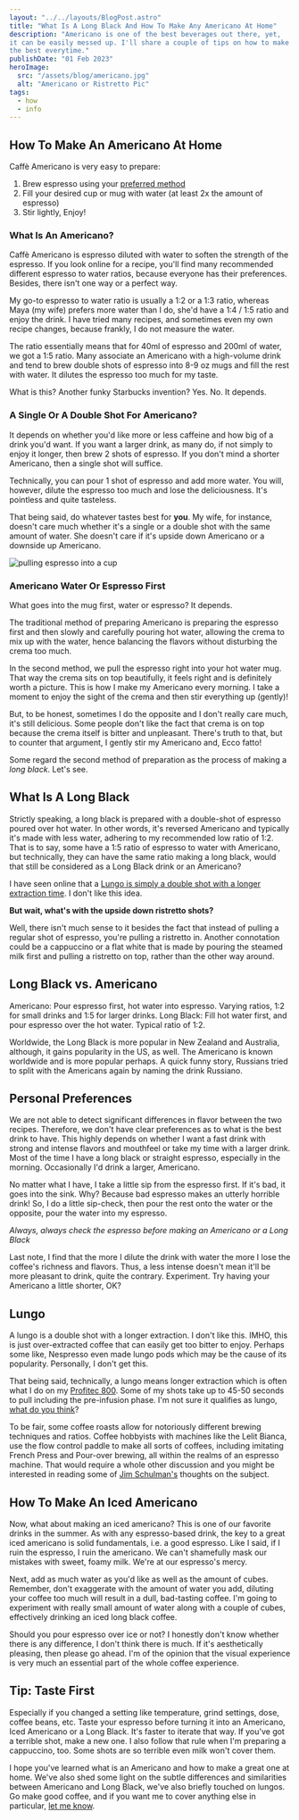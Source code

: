 ```yaml
---
layout: "../../layouts/BlogPost.astro"
title: "What Is A Long Black And How To Make Any Americano At Home"
description: "Americano is one of the best beverages out there, yet,
it can be easily messed up. I'll share a couple of tips on how to make
the best everytime."
publishDate: "01 Feb 2023"
heroImage:
  src: "/assets/blog/americano.jpg"
  alt: "Americano or Ristretto Pic"
tags:
  - how
  - info
---
```


## How To Make An Americano At Home

Caffè Americano is very easy to prepare:
1. Brew espresso using your [preferred method](/posts/what-is-the-best-espresso-maker-for-home-use/)
2. Fill your desired cup or mug with water (at least 2x the amount of espresso)
3. Stir lightly, Enjoy!

### What Is An Americano?
Caffè Americano is espresso diluted with water to soften the strength of the espresso. If you look online for a recipe, you'll find many recommended different espresso to water ratios, because everyone has their preferences. Besides, there isn't one way or a perfect way.

My go-to espresso to water ratio is usually a 1:2 or a 1:3 ratio, whereas Maya (my wife) prefers more water than I do, she'd have a 1:4 / 1:5 ratio and enjoy the drink. I have tried many recipes, and sometimes even my own recipe changes, because frankly, I do not measure the water.

The ratio essentially means that for 40ml of espresso and 200ml of water, we got a 1:5 ratio. Many associate an Americano with a high-volume drink and tend to brew double shots of espresso into 8-9 oz mugs and fill the rest with water. It dilutes the espresso too much for my taste.

What is this? Another funky Starbucks invention? Yes. No. It depends.

### A Single Or A Double Shot For Americano?
It depends on whether you'd like more or less caffeine and how big of a drink you'd want. If you want a larger drink, as many do, if not simply to enjoy it longer, then brew 2 shots of espresso. If you don't mind a shorter Americano, then a single shot will suffice. 

Technically, you can pour 1 shot of espresso and add more water. You will, however, dilute the espresso too much and lose the deliciousness. It's pointless and quite tasteless. 

That being said, do whatever tastes best for **you**. My wife, for instance, doesn't care much whether it's a single or a double shot with the same amount of water. She doesn't care if it's upside down Americano or a downside up Americano. 

<img class="product-image" src="/assets/blog/pulling-espresso.jpeg" alt="pulling espresso into a cup" />

### Americano Water Or Espresso First

What goes into the mug first, water or espresso? It depends.

The traditional method of preparing Americano is preparing the espresso first and then slowly and carefully pouring hot water, allowing the crema to mix up with the water, hence balancing the flavors without disturbing the crema too much.

In the second method, we pull the espresso right into your hot water mug. That way the crema sits on top beautifully, it feels right and is definitely worth a picture. This is how I make my Americano every morning. I take a moment to enjoy the sight of the crema and then stir everything up (gently)!

But, to be honest, sometimes I do the opposite and I don't really care much, it's still delicious. Some people don't like the fact that crema is on top because the crema itself is bitter and unpleasant. There's truth to that, but to counter that argument, I gently stir my Americano and, Ecco fatto!

Some regard the second method of preparation as the process of making a *long black*. Let's see.

## What Is A Long Black

Strictly speaking, a long black is prepared with a double-shot of espresso poured over hot water. In other words, it's reversed Americano and typically it's made with less water, adhering to my recommended low ratio of 1:2. That is to say, some have a 1:5 ratio of espresso to water with Americano, but technically, they can have the same ratio making a long black, would that still be considered as a Long Black drink or an Americano?

I have seen online that a [Lungo is simply a double shot with a longer extraction time](https://elijahcoffee.com/upside-down-espresso-shot-by-starbucks/). I don't like this idea.


**But wait, what's with the upside down ristretto shots?**

Well, there isn't much sense to it besides the fact that instead of pulling a regular shot of espresso, you're pulling a ristretto in. Another connotation could be a cappuccino or a flat white that is made by pouring the steamed milk first and pulling a ristretto on top, rather than the other way around.

## Long Black vs. Americano 

Americano: Pour espresso first, hot water into espresso. Varying ratios, 1:2 for small drinks and 1:5 for larger drinks.
Long Black: Fill hot water first, and pour espresso over the hot water. Typical ratio of 1:2.

Worldwide, the Long Black is more popular in New Zealand and Australia, although, it gains popularity in the US, as well. The Americano is known worldwide and is more popular perhaps. A quick funny story, Russians tried to split with the Americans again by naming the drink Russiano.

## Personal Preferences

We are not able to detect significant differences in flavor between the two recipes. Therefore, we don't have clear preferences as to what is the best drink to have. This highly depends on whether I want a fast drink with strong and intense flavors and mouthfeel or take my time with a larger drink. Most of the time I have a long black or straight espresso, especially in the morning. Occasionally I'd drink a larger, Americano.

No matter what I have, I take a little sip from the espresso first. If it's bad, it goes into the sink. Why? Because bad espresso makes an utterly horrible drink! So, I do a little sip-check, then pour the rest onto the water or the opposite, pour the water into my espresso. 

*Always, always check the espresso before making an Americano or a Long Black*

Last note, I find that the more I dilute the drink with water the more I lose the coffee's richness and flavors. Thus, a less intense doesn't mean it'll be more pleasant to drink, quite the contrary. Experiment. Try having your Americano a little shorter, OK?

## Lungo
A lungo is a double shot with a longer extraction. I don't like this. IMHO, this is just over-extracted coffee that can easily get too bitter to enjoy. Perhaps some like, Nespresso even made lungo pods which may be the cause of its popularity. Personally, I don't get this.

That being said, technically, a lungo means longer extraction which is often what I do on my [Profitec 800](/posts/personal/lever-experience/). Some of my shots take up to 45-50 seconds to pull including the pre-infusion phase. I'm not sure it qualifies as lungo, [what do you think](/contact/)?

To be fair, some coffee roasts allow for notoriously different brewing techniques and ratios. Coffee hobbyists with machines like the Lelit Bianca, use the flow control paddle to make all sorts of coffees, including imitating French Press and Pour-over brewing, all within the realms of an espresso machine. That would require a whole other discussion and you might be interested in reading some of [Jim Schulman's](https://www.home-barista.com/tips/newbie-flow-color-vs-weight-to-stop-extraction-t67171.html) thoughts on the subject.

## How To Make An Iced Americano

Now, what about making an iced americano? This is one of our favorite drinks in the summer. As with any espresso-based drink, the key to a great iced americano is solid fundamentals, i.e. a good espresso. Like I said, if I ruin the espresso, I ruin the americano. We can't shamefully mask our mistakes with sweet, foamy milk. We're at our espresso's mercy.

Next, add as much water as you'd like as well as the amount of cubes. Remember, don't exaggerate with the amount of water you add, diluting your coffee too much will result in a dull, bad-tasting coffee. I'm going to experiment with really small amount of water along with a couple of cubes, effectively drinking an iced long black coffee.

Should you pour espresso over ice or not? I honestly don't know whether there is any difference, I don't think there is much. If it's aesthetically pleasing, then please go ahead. I'm of the opinion that the visual experience is very much an essential part of the whole coffee experience.

## Tip: Taste First
Especially if you changed a setting like temperature, grind settings, dose, coffee beans, etc. Taste your espresso before turning it into an Americano, Iced Americano or a Long Black. It's faster to iterate that way. If you've got a terrible shot, make a new one. I also follow that rule when I'm preparing a cappuccino, too. Some shots are so terrible even milk won't cover them.

I hope you've learned what is an Americano and how to make a great one at home. We've also shed some light on the subtle differences and similarities between Americano and Long Black, we've also briefly touched on lungos. Go make good coffee, and if you want me to cover anything else in particular, [let me know](/contact/).